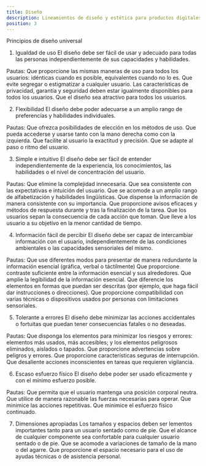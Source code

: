 ```yaml
---
title: Diseño
description: Lineamientos de diseño y estética para productos digitales del GCBA.
position: 3
---
```


Principios de diseño universal

1. Igualdad de uso
El diseño debe ser fácil de usar y adecuado para todas las personas independientemente de sus capacidades y habilidades.

Pautas:
Que proporcione las mismas maneras de uso para todos los usuarios: idénticas cuando es posible, equivalentes cuando no lo es.
Que evite segregar o estigmatizar a cualquier usuario.
Las características de privacidad, garantía y seguridad deben estar igualmente disponibles para todos los usuarios.
Que el diseño sea atractivo para todos los usuarios.

2. Flexibilidad
El diseño debe poder adecuarse a un amplio rango de preferencias y habilidades individuales.

Pautas:
Que ofrezca posibilidades de elección en los métodos de uso.
Que pueda accederse y usarse tanto con la mano derecha como con la izquierda.
Que facilite al usuario la exactitud y precisión.
Que se adapte al paso o ritmo del usuario.

3. Simple e intuitivo
El diseño debe ser fácil de entender independientemente de la experiencia, los conocimientos, las habilidades o el nivel de concentración del usuario.

Pautas:
Que elimine la complejidad innecesaria.
Que sea consistente con las expectativas e intuición del usuario.
Que se acomode a un amplio rango de alfabetización y habilidades lingüísticas.
Que dispense la información de manera consistente con su importancia.
Que proporcione avisos eficaces y métodos de respuesta durante y tras la finalización de la tarea.
Que los usuarios sepan la consecuencia de cada acción que toman.
Que lleve a los usuario a su objetivo en la menor cantidad de tiempo.

4. Información fácil de percibir
El diseño debe ser capaz de intercambiar información con el usuario, independientemente de las condiciones ambientales o las capacidades sensoriales del mismo.

Pautas:
Que use diferentes modos para presentar de manera redundante la información esencial (gráfica, verbal o táctilmente)
Que proporcione contraste suficiente entre la información esencial y sus alrededores.
Que amplíe la legibilidad de la información esencial.
Que diferencie los elementos en formas que puedan ser descritas (por ejemplo, que haga fácil dar instrucciones o direcciones).
Que proporcione compatibilidad con varias técnicas o dispositivos usados por personas con limitaciones sensoriales.

5. Tolerante a errores
El diseño debe minimizar las acciones accidentales o fortuitas que puedan tener consecuencias fatales o no deseadas.

Pautas:
Que disponga los elementos para minimizar los riesgos y errores: elementos más usados, más accesibles; y los elementos peligrosos eliminados, aislados o tapados.
Que proporcione advertencias sobre peligros y errores.
Que proporcione características seguras de interrupción.
Que desaliente acciones inconscientes en tareas que requieren vigilancia.

6. Escaso esfuerzo físico
El diseño debe poder ser usado eficazmente y con el mínimo esfuerzo posible.

Pautas:
Que permita que el usuario mantenga una posición corporal neutra.
Que utilice de manera razonable las fuerzas necesarias para operar.
Que minimice las acciones repetitivas.
Que minimice el esfuerzo físico continuado.

7. Dimensiones apropiadas
Los tamaños y espacios deben ser lementos importantes tanto para un usuario sentado como de pie.
Que el alcance de cualquier componente sea confortable para cualquier usuario sentado o de pie.
Que se acomode a variaciones de tamaño de la mano o del agarre.
Que proporcione el espacio necesario para el uso de ayudas técnicas o de asistencia personal.

